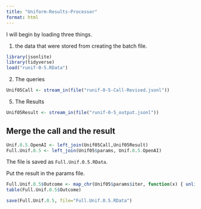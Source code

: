 ```yaml
---
title: "Uniform-Results-Processor"
format: html
---
```


I will begin by loading three things.  

1. the data that were stored from creating the batch file.

```r
library(jsonlite)
library(tidyverse)
load("runif-0-5.RData")
```

2. The queries

```r
Unif05Call <- stream_in(file("runif-0-5-Call-Revised.jsonl"))
```

5. The Results

```r
Unif05Result <- stream_in(file("runif-0-5_output.jsonl"))
```

## Merge the call and the result

```r
Unif.0.5.OpenAI <- left_join(Unif05Call,Unif05Result)
Full.Unif.0.5 <- left_join(Unif05$params, Unif.0.5.OpenAI)
```

The file is saved as `Full.Unif.0.5.RData`.

Put the result in the params file.

```r
Full.Unif.0.5$Outcome <- map_chr(Unif05$params$iter, function(x) { unlist(Unif05Result$response$body$choices[[x]][[2]][2]) })
table(Full.Unif.0.5$Outcome)
```

```r
save(Full.Unif.0.5, file="Full.Unif.0.5.RData")
```

